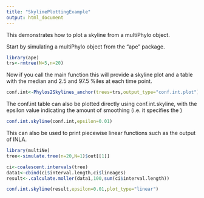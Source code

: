 ```yaml
---
title: "SkylinePlottingExample"
output: html_document
---
```


This demonstrates how to plot a skyline from a multiPhylo object.

Start by simulating a multiPhylo object from the "ape" package.


```r
library(ape)
trs<-rmtree(N=5,n=20)
```

Now if you call the main function this will provide a skyline plot and a table with the median and 2.5 and 97.5 %iles at each time point. 

```r
conf.int<-Phylos2Skylines_anchor(trees=trs,output_type="conf.int.plot")
```

The conf.int table can also be plotted directly using conf.int.skyline, with the epsilon value indicating the amount of smoothing (i.e. it specifies the )

```r
conf.int.skyline(conf.int,epsilon=0.01)
```

This can also be used to print piecewise linear functions such as the output of INLA.

```r
library(multiNe)
tree<-simulate.tree(n=20,N=1)$out[[1]]

ci<-coalescent.intervals(tree)
data1<-cbind(ci$interval.length,ci$lineages)
result<-.calculate.moller(data1,100,sum(ci$interval.length))

conf.int.skyline(result,epsilon=0.01,plot_type="linear")
```

